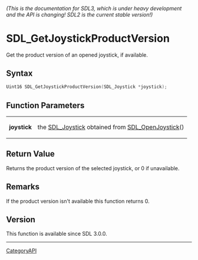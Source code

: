 ====== (This is the documentation for SDL3, which is under heavy development and the API is changing! SDL2 is the current stable version!) ======
= SDL_GetJoystickProductVersion =

Get the product version of an opened joystick, if available.

== Syntax ==

<syntaxhighlight lang='c'>
Uint16 SDL_GetJoystickProductVersion(SDL_Joystick *joystick);
</syntaxhighlight>

== Function Parameters ==

{|
|'''joystick'''
|the [[SDL_Joystick]] obtained from [[SDL_OpenJoystick]]()
|}

== Return Value ==

Returns the product version of the selected joystick, or 0 if unavailable.

== Remarks ==

If the product version isn't available this function returns 0.

== Version ==

This function is available since SDL 3.0.0.

----
[[CategoryAPI]]


